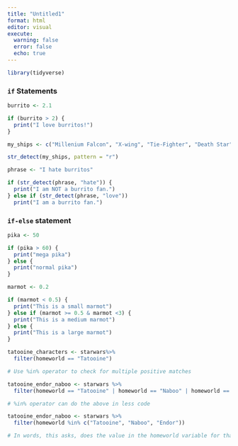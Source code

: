 ```yaml
---
title: "Untitled1"
format: html
editor: visual
execute: 
  warning: false
  error: false
  echo: true
---
```


```r

library(tidyverse)

```


### `if` Statements

```r
burrito <- 2.1

if (burrito > 2) {
  print("I love burritos!")
}
```


```r
my_ships <- c("Millenium Falcon", "X-wing", "Tie-Fighter", "Death Star")

str_detect(my_ships, pattern = "r")

phrase <- "I hate burritos"

if (str_detect(phrase, "hate")) {
  print("I am NOT a burrito fan.")
} else if (str_detect(phrase, "love"))
  print("I am a burrito fan.")
```

### `if-else` statement

```r

pika <- 50

if (pika > 60) {
  print("mega pika")
} else {
  print("normal pika")
}

```


```r
marmot <- 0.2

if (marmot < 0.5) {
  print("This is a small marmot")
} else if (marmot >= 0.5 & marmot <3) {
  print("This is a medium marmot")
} else {
  print("This is a large marmot")
}


```




```r

tatooine_characters <- starwars%>% 
  filter(homeworld == "Tatooine")

# Use %in% operator to check for multiple positive matches

tatooine_endor_naboo <- starwars %>% 
  filter(homeworld == "Tatooine" | homeworld == "Naboo" | homeworld == "Endor")

# %in% operator can do the above in less code

tatooine_endor_naboo <- starwars %>% 
  filter(homeworld %in% c("Tatooine", "Naboo", "Endor"))

# In words, this asks, does the value in the homeworld variable for that row exist IN that vector c("Tatooine", "Naboo", "Endor")

```





